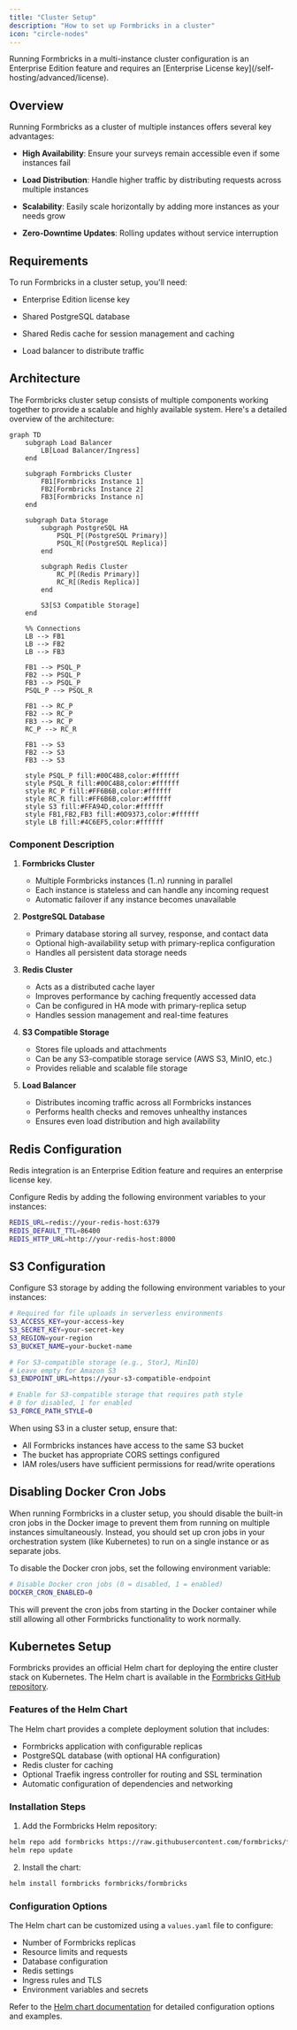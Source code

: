 ```yaml
---
title: "Cluster Setup"
description: "How to set up Formbricks in a cluster"
icon: "circle-nodes"
---
```


<Note>
  Running Formbricks in a multi-instance cluster configuration is an Enterprise Edition feature and requires
  an [Enterprise License key](/self-hosting/advanced/license).
</Note>

## Overview

Running Formbricks as a cluster of multiple instances offers several key advantages:

- **High Availability**: Ensure your surveys remain accessible even if some instances fail

- **Load Distribution**: Handle higher traffic by distributing requests across multiple instances

- **Scalability**: Easily scale horizontally by adding more instances as your needs grow

- **Zero-Downtime Updates**: Rolling updates without service interruption

## Requirements

To run Formbricks in a cluster setup, you'll need:

- Enterprise Edition license key

- Shared PostgreSQL database

- Shared Redis cache for session management and caching

- Load balancer to distribute traffic

## Architecture

The Formbricks cluster setup consists of multiple components working together to provide a scalable and highly available system. Here's a detailed overview of the architecture:

```mermaid
graph TD
    subgraph Load Balancer
        LB[Load Balancer/Ingress]
    end

    subgraph Formbricks Cluster
        FB1[Formbricks Instance 1]
        FB2[Formbricks Instance 2]
        FB3[Formbricks Instance n]
    end

    subgraph Data Storage
        subgraph PostgreSQL HA
            PSQL_P[(PostgreSQL Primary)]
            PSQL_R[(PostgreSQL Replica)]
        end

        subgraph Redis Cluster
            RC_P[(Redis Primary)]
            RC_R[(Redis Replica)]
        end

        S3[S3 Compatible Storage]
    end

    %% Connections
    LB --> FB1
    LB --> FB2
    LB --> FB3

    FB1 --> PSQL_P
    FB2 --> PSQL_P
    FB3 --> PSQL_P
    PSQL_P --> PSQL_R

    FB1 --> RC_P
    FB2 --> RC_P
    FB3 --> RC_P
    RC_P --> RC_R

    FB1 --> S3
    FB2 --> S3
    FB3 --> S3

    style PSQL_P fill:#00C4B8,color:#ffffff
    style PSQL_R fill:#00C4B8,color:#ffffff
    style RC_P fill:#FF6B6B,color:#ffffff
    style RC_R fill:#FF6B6B,color:#ffffff
    style S3 fill:#FFA94D,color:#ffffff
    style FB1,FB2,FB3 fill:#0D9373,color:#ffffff
    style LB fill:#4C6EF5,color:#ffffff
```

### Component Description

1. **Formbricks Cluster**

   - Multiple Formbricks instances (1..n) running in parallel
   - Each instance is stateless and can handle any incoming request
   - Automatic failover if any instance becomes unavailable

2. **PostgreSQL Database**

   - Primary database storing all survey, response, and contact data
   - Optional high-availability setup with primary-replica configuration
   - Handles all persistent data storage needs

3. **Redis Cluster**

   - Acts as a distributed cache layer
   - Improves performance by caching frequently accessed data
   - Can be configured in HA mode with primary-replica setup
   - Handles session management and real-time features

4. **S3 Compatible Storage**

   - Stores file uploads and attachments
   - Can be any S3-compatible storage service (AWS S3, MinIO, etc.)
   - Provides reliable and scalable file storage

5. **Load Balancer**
   - Distributes incoming traffic across all Formbricks instances
   - Performs health checks and removes unhealthy instances
   - Ensures even load distribution and high availability

## Redis Configuration

<Note>Redis integration is an Enterprise Edition feature and requires an enterprise license key.</Note>

Configure Redis by adding the following environment variables to your instances:

```sh env
REDIS_URL=redis://your-redis-host:6379
REDIS_DEFAULT_TTL=86400
REDIS_HTTP_URL=http://your-redis-host:8000
```

## S3 Configuration

Configure S3 storage by adding the following environment variables to your instances:

```sh env
# Required for file uploads in serverless environments
S3_ACCESS_KEY=your-access-key
S3_SECRET_KEY=your-secret-key
S3_REGION=your-region
S3_BUCKET_NAME=your-bucket-name

# For S3-compatible storage (e.g., StorJ, MinIO)
# Leave empty for Amazon S3
S3_ENDPOINT_URL=https://your-s3-compatible-endpoint

# Enable for S3-compatible storage that requires path style
# 0 for disabled, 1 for enabled
S3_FORCE_PATH_STYLE=0
```

When using S3 in a cluster setup, ensure that:

- All Formbricks instances have access to the same S3 bucket
- The bucket has appropriate CORS settings configured
- IAM roles/users have sufficient permissions for read/write operations

## Disabling Docker Cron Jobs

When running Formbricks in a cluster setup, you should disable the built-in cron jobs in the Docker image to prevent them from running on multiple instances simultaneously. Instead, you should set up cron jobs in your orchestration system (like Kubernetes) to run on a single instance or as separate jobs.

To disable the Docker cron jobs, set the following environment variable:

```sh env
# Disable Docker cron jobs (0 = disabled, 1 = enabled)
DOCKER_CRON_ENABLED=0
```

This will prevent the cron jobs from starting in the Docker container while still allowing all other Formbricks functionality to work normally.

## Kubernetes Setup

Formbricks provides an official Helm chart for deploying the entire cluster stack on Kubernetes. The Helm chart is available in the [Formbricks GitHub repository](https://github.com/formbricks/formbricks/tree/main/helm-chart).

### Features of the Helm Chart

The Helm chart provides a complete deployment solution that includes:

- Formbricks application with configurable replicas
- PostgreSQL database (with optional HA configuration)
- Redis cluster for caching
- Optional Traefik ingress controller for routing and SSL termination
- Automatic configuration of dependencies and networking

### Installation Steps

1. Add the Formbricks Helm repository:

```sh
helm repo add formbricks https://raw.githubusercontent.com/formbricks/formbricks/main/helm-chart
helm repo update
```

2. Install the chart:

```sh
helm install formbricks formbricks/formbricks
```

### Configuration Options

The Helm chart can be customized using a `values.yaml` file to configure:

- Number of Formbricks replicas
- Resource limits and requests
- Database configuration
- Redis settings
- Ingress rules and TLS
- Environment variables and secrets

Refer to the [Helm chart documentation](https://github.com/formbricks/formbricks/tree/main/helm-chart) for detailed configuration options and examples.
